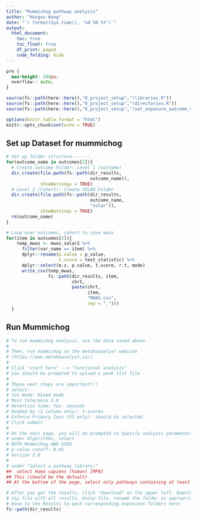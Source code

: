 ```yaml
---
title: "Mummichog pathway analysis"
author: "Hongxu Wang"
date: "`r format(Sys.time(), '%d %B %Y')`"
output: 
  html_document:
    toc: true
    toc_float: true
    df_print: paged
    code_folding: hide
---
```


```css
pre {
  max-height: 200px;
  overflow-: auto;
}
```


```r
source(fs::path(here::here(),"0_project_setup","!libraries.R"))
source(fs::path(here::here(),"0_project_setup","!directories.R"))
source(fs::path(here::here(),"0_project_setup","!set_exposure_outcome_vars.R"))

options(knitr.table.format = "html")
knitr::opts_chunk$set(echo = TRUE)
```

## Set up Dataset for mummichog
```r
# Set up folder structure------- 
for(outcome_name in outcomes[2]){
  # Create outcome Folder: Level 1 (outcome)
  dir.create(file.path(fs::path(dir_results, 
                                outcome_name)), 
             showWarnings = TRUE)
  # Level 2 (Cohort): Create SOLAR Folder
  dir.create(file.path(fs::path(dir_results, 
                                outcome_name, 
                                "solar")), 
             showWarnings = TRUE)
  rm(outcome_name)
}

# Loop over outcomes, cohort to save mwas
for(item in outcomes[2]){
    temp_mwas <- mwas_solar2 %>%
      filter(var_name == item) %>%
      dplyr::rename(p.value = p_value, 
                    t.score = test_statistic) %>%
      dplyr::select(m.z, p.value, t.score, r.t, mode)
      write_csv(temp_mwas, 
                fs::path(dir_results, item,
                         chrt,
                         paste(chrt, 
                               item, 
                               "MWAS.csv",
                               sep = "_")))
  }
```

## Run Mummichog
```r
# To run mummichog analysis, use the data saved above
#  
# Then, run mummichog on the metaboanalyst website 
# (https://www.metaboanalyst.ca/)
# 
# Click "start here" --> "functional analysis"
# you should be prompted to upload a peak list file 
# 
# These next steps are important!!!
# select: 
# Ion mode: Mixed mode
# Mass tolerance 5.0
# Retention time: Yes- seconds
# Ranked by (1 column only): t-scores
# Enforce Primary Ions (V2 only): should be selected
# Click submit
# 
# On the next page, you will be prompted to Specify analysis parameters:
# under Algorithms, select 
# BOTH Mummichog AND GSEA
# p-value cutoff: 0.05
# Version 2.0
#
# under "Select a pathway library:"
##  select Homo sapiens (human) [MFN]	
## This (should be the defualt)
## At the bottom of the page, select only pathways containing at least 3 entries

# After you get the results, click "download" on the upper left. Download the 
# zip file with all results. Unzip file, rename the folder as appropriate, and
# move to the Results to each corresponding exposures folders here:
fs::path(dir_results)
```

